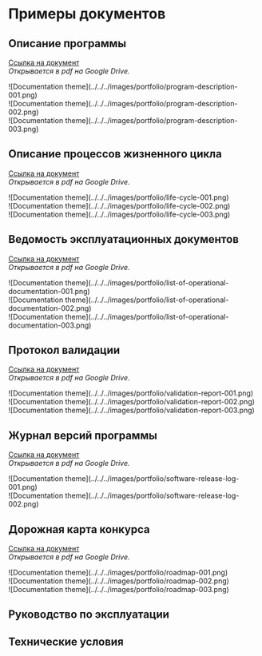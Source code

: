 # Примеры документов

## Описание программы

[Ссылка на документ](https://drive.google.com/file/d/16OCnFD6tYP3QDlVScs__JUQhpsILeLZO/view?usp=share_link)  
*Открывается в pdf на Google Drive.*  

<div style={{display: "flex", justifyContent: "space-between", gap: "5px", margin: "20px auto"}}>
	<div style={{border: "1px solid grey", borderRadius: "10px", overflow: "hidden"}}>![Documentation theme](../../../images/portfolio/program-description-001.png)</div>
	<div style={{border: "1px solid grey", borderRadius: "10px", overflow: "hidden"}}>![Documentation theme](../../../images/portfolio/program-description-002.png)</div>
	<div style={{border: "1px solid grey", borderRadius: "10px", overflow: "hidden"}}>![Documentation theme](../../../images/portfolio/program-description-003.png)</div>
</div>

## Описание процессов жизненного цикла

[Ссылка на документ](https://drive.google.com/file/d/1Yv3s0gPDHekN2_OKb9_uxEgpz9ihEHIs/view?usp=sharing)  
*Открывается в pdf на Google Drive.*  

<div style={{display: "flex", justifyContent: "space-between", gap: "5px", margin: "20px auto"}}>
	<div style={{border: "1px solid grey", borderRadius: "10px", overflow: "hidden"}}>![Documentation theme](../../../images/portfolio/life-cycle-001.png)</div>
	<div style={{border: "1px solid grey", borderRadius: "10px", overflow: "hidden"}}>![Documentation theme](../../../images/portfolio/life-cycle-002.png)</div>
	<div style={{border: "1px solid grey", borderRadius: "10px", overflow: "hidden"}}>![Documentation theme](../../../images/portfolio/life-cycle-003.png)</div>
</div>

## Ведомость эксплуатационных документов

[Ссылка на документ](https://drive.google.com/file/d/1twqfreyo5l2q_VVE6RVsSiFhCdx9RULh/view?usp=sharing)  
*Открывается в pdf на Google Drive.*  

<div style={{display: "flex", justifyContent: "space-between", gap: "5px", margin: "20px auto"}}>
	<div style={{border: "1px solid grey", borderRadius: "10px", overflow: "hidden"}}>![Documentation theme](../../../images/portfolio/list-of-operational-documentation-001.png)</div>
	<div style={{border: "1px solid grey", borderRadius: "10px", overflow: "hidden"}}>![Documentation theme](../../../images/portfolio/list-of-operational-documentation-002.png)</div>
	<div style={{border: "1px solid grey", borderRadius: "10px", overflow: "hidden"}}>![Documentation theme](../../../images/portfolio/list-of-operational-documentation-003.png)</div>
</div>

## Протокол валидации

[Ссылка на документ](https://drive.google.com/file/d/1sjZrKdc1PT-WDwxrhp8rWChtETTFNMDX/view?usp=sharing)  
*Открывается в pdf на Google Drive.*  

<div style={{display: "flex", justifyContent: "space-between", gap: "5px", margin: "20px auto"}}>
	<div style={{border: "1px solid grey", borderRadius: "10px", overflow: "hidden"}}>![Documentation theme](../../../images/portfolio/validation-report-001.png)</div>
	<div style={{border: "1px solid grey", borderRadius: "10px", overflow: "hidden"}}>![Documentation theme](../../../images/portfolio/validation-report-002.png)</div>
	<div style={{border: "1px solid grey", borderRadius: "10px", overflow: "hidden"}}>![Documentation theme](../../../images/portfolio/validation-report-003.png)</div>
</div>

## Журнал версий программы

[Ссылка на документ](https://drive.google.com/file/d/1TQ-lL82ISj4GEHU_Sa_5x9wCN1HYSXhM/view?usp=sharing)  
*Открывается в pdf на Google Drive.*  

<div style={{display: "flex", justifyContent: "flex-start", gap: "5px", margin: "20px auto"}}>
	<div style={{maxWidth: "272px", border: "1px solid grey", borderRadius: "10px", overflow: "hidden"}}>![Documentation theme](../../../images/portfolio/software-release-log-001.png)</div>
	<div style={{maxWidth: "272px", border: "1px solid grey", borderRadius: "10px", overflow: "hidden"}}>![Documentation theme](../../../images/portfolio/software-release-log-002.png)</div>
</div>

## Дорожная карта конкурса

[Ссылка на документ](https://drive.google.com/file/d/16QpAkJR25ulz-IeC2Zc9fkreWypIFWi6/view?usp=sharing)  
*Открывается в pdf на Google Drive.*  

<div style={{display: "flex", justifyContent: "flex-start", gap: "5px", margin: "20px auto"}}>
	<div style={{maxWidth: "272px", border: "1px solid grey", borderRadius: "10px", overflow: "hidden"}}>![Documentation theme](../../../images/portfolio/roadmap-001.png)</div>
	<div style={{maxWidth: "272px", border: "1px solid grey", borderRadius: "10px", overflow: "hidden"}}>![Documentation theme](../../../images/portfolio/roadmap-002.png)</div>
	<div style={{maxWidth: "272px", border: "1px solid grey", borderRadius: "10px", overflow: "hidden"}}>![Documentation theme](../../../images/portfolio/roadmap-003.png)</div>
</div>

## Руководство по эксплуатации
## Технические условия
